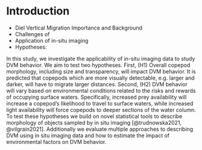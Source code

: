 # Introduction

-   Diel Vertical Migration Importance and Background
-   Challenges of
-   Application of in-situ imaging
-   Hypotheses:

In this study, we investigate the applicability of in-situ imaging data to study DVM behavior. We aim to test two hypotheses. First, (H1) Overall copepod morphology, including size and transparency, will impact DVM behavior. It is predicted that copepods which are more visually detectable, e.g. larger and darker, will have to migrate larger distances. Second, (H2) DVM behavior will vary based on environmental conditions related to the risks and rewards of occupying surface waters. Specifically, increased prey availability will increase a copepod's likelihood to travel to surface waters, while increased light availability will force copepods to deeper sections of the water column. To test these hypotheses we build on novel statistical tools to describe morphology of objects sampled by in situ imaging [@trudnowska2021, @vilgrain2021]. Additionally we evaluate multiple approaches to describing DVM using in situ imaging data and how to estimate the impact of environmental factors on DVM behavior.
